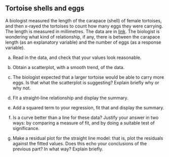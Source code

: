 ##  Tortoise shells and eggs


 A biologist measured the length of the carapace (shell) of
female tortoises, and then x-rayed the tortoises to count how many
eggs they were carrying. The length is measured in millimetres. The
data are in
[link](http://ritsokiguess.site/datafiles/tortoise-eggs.txt). The
biologist is wondering what kind of relationship, if any, there is
between the carapace length (as an explanatory variable) and the
number of eggs (as a response variable).



(a) Read in the data, and check that your values look
reasonable. 
 

(b) Obtain a scatterplot, with a smooth trend, of the data.

 

(c) The biologist expected that a larger tortoise would be able
to carry more eggs. Is that what the scatterplot is suggesting?
Explain briefly why or why not.

 

(d) Fit a straight-line relationship and display the summary.

 

(e) Add a squared term to your regression, fit that and display
the  summary.

 

(f) Is a curve better than a line for these data? Justify your
answer in two ways: by comparing a measure of fit, and  by doing a
suitable test of significance.

 

(g) Make a residual plot for the straight line model: that is, plot
the residuals against the fitted values.
 Does this echo
your conclusions of the previous part? In what way? Explain briefly.

 





